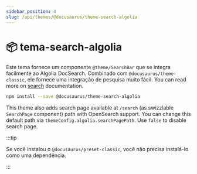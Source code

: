 ```yaml
---
sidebar_position: 4
slug: /api/themes/@docusaurus/theme-search-algolia
---
```


# 📦 tema-search-algolia

Este tema fornece um componente `@theme/SearchBar` que se integra facilmente ao Algolia DocSearch. Combinado com `@docusaurus/theme-classic`, ele fornece uma integração de pesquisa muito fácil. You can read more on [search](../../search.mdx) documentation.

```bash npm2yarn
npm install --save @docusaurus/theme-search-algolia
```

This theme also adds search page available at `/search` (as swizzlable `SearchPage` component) path with OpenSearch support. You can change this default path via `themeConfig.algolia.searchPagePath`. Use `false` to disable search page.

:::tip

Se você instalou o `@docusaurus/preset-classic`, você não precisa instalá-lo como uma dependência.

:::

